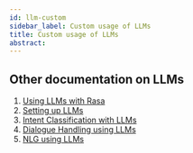```yaml
---
id: llm-custom
sidebar_label: Custom usage of LLMs
title: Custom usage of LLMs
abstract:
---
```



<RasaLabsLabel />

<RasaLabsBanner />

## Other documentation on LLMs

1. [Using LLMs with Rasa](./large-language-models.mdx)
2. [Setting up LLMs](./llm-setup.mdx)
3. [Intent Classification with LLMs](./llm-intent.mdx)
4. [Dialogue Handling using LLMs](./llm-intentless.mdx)
5. [NLG using LLMs](./llm-nlg.mdx)
